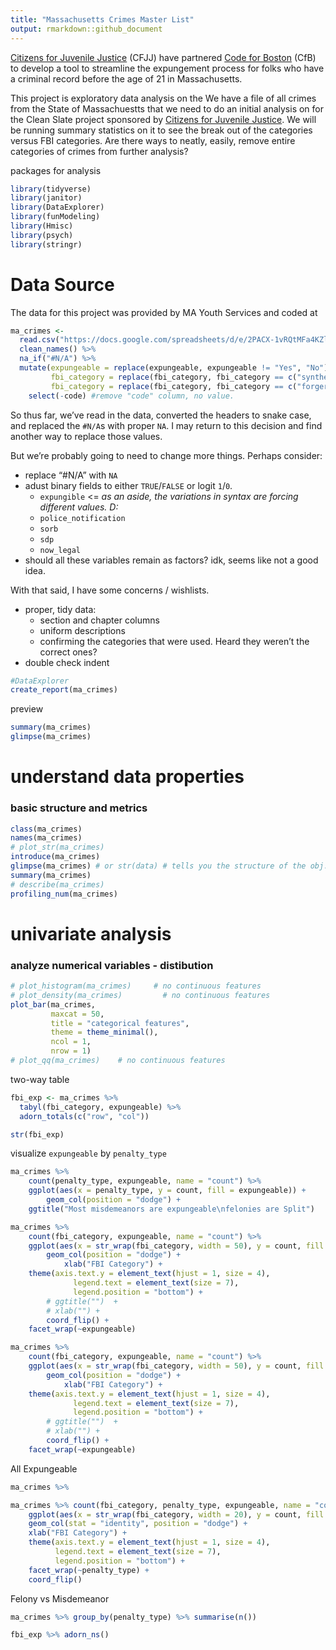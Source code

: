 ```yaml
---
title: "Massachusetts Crimes Master List"
output: rmarkdown::github_document
---
```


[Citizens for Juvenile Justice](https://www.cfjj.org) (CFJJ) have partnered [Code for Boston](https://www.codeforboston.org) (CfB) to develop a tool to streamline the expungement process for folks who have a criminal record before the age of 21 in Massachusetts.  

This project is exploratory data analysis on the 
We have a file of all crimes from the State of Massachuestts that we need to do an initial analysis on for the Clean Slate project sponsored by [Citizens for Juvenile Justice](https://www.cfjj.org). We will be running summary statistics on it to see the break out of the categories versus FBI categories. Are there ways to neatly, easily, remove entire categories of crimes from further analysis?  

packages for analysis
```r
library(tidyverse)
library(janitor)
library(DataExplorer)
library(funModeling)
library(Hmisc)
library(psych)
library(stringr)
```

# Data Source  
The data for this project was provided by MA Youth Services and coded at 
```r
ma_crimes <- 
  read.csv("https://docs.google.com/spreadsheets/d/e/2PACX-1vRQtMFa4KZlBlXpklfT9uSE383NaRtN8C5-L1FeSS1sTxX0Ws3Xam6Ahbpuf2BSOzR1Ugc9AZGPRLlu/pub?gid=579055210&single=true&output=csv", stringsAsFactors=FALSE) %>% 
  clean_names() %>% 
  na_if("#N/A") %>% 
  mutate(expungeable = replace(expungeable, expungeable != "Yes", "No"),
         fbi_category = replace(fbi_category, fbi_category == c("synthetic Narcotics – Manufactured Narcotics which can cause true drug addiction (Demerol, Methadones)"), c("Synthetic Narcotics – Manufactured Narcotics which can cause true drug addiction (Demerol, Methadones)")),
         fbi_category = replace(fbi_category, fbi_category == c("forgery and Counterfeiting"), c("Forgery and Counterfeiting"))) %>% 
    select(-code) #remove "code" column, no value.
```

So thus far, we've read in the data, converted the headers to snake case, and replaced the `#N/A`s with proper `NA`. I may return to this decision and find another way to replace those values.

But we're probably going to need to change more things. Perhaps consider:

 - replace "#N/A" with `NA`  
 - adust binary fields to either `TRUE`/`FALSE` or logit `1`/`0`.
    - `expungible`  <= _as an aside, the variations in syntax are forcing different values. D:_
    - `police_notification`
    - `sorb`
    - `sdp`
    - `now_legal`  
 - should all these variables remain as factors? idk, seems like not a good idea.  
 
 With that said, I have some concerns / wishlists.  
 
  - proper, tidy data:  
    - section and chapter columns   
    - uniform descriptions   
    - confirming the categories that were used. Heard they weren't the correct ones? 
 - double check indent

```r
#DataExplorer
create_report(ma_crimes)

```

preview
```r

summary(ma_crimes)
glimpse(ma_crimes) 

```


# understand data properties
### basic structure and metrics

```r
class(ma_crimes)
names(ma_crimes)
# plot_str(ma_crimes)
introduce(ma_crimes)
glimpse(ma_crimes) # or str(data) # tells you the structure of the obj.
summary(ma_crimes)
# describe(ma_crimes)
profiling_num(ma_crimes)
```



# univariate analysis
### analyze numerical variables - distibution

```r

# plot_histogram(ma_crimes)     # no continuous features
# plot_density(ma_crimes)         # no continuous features
plot_bar(ma_crimes, 
         maxcat = 50,
         title = "categorical features",
         theme = theme_minimal(),
         ncol = 1,
         nrow = 1)
# plot_qq(ma_crimes)    # no continuous features
```




two-way table
```r
fbi_exp <- ma_crimes %>% 
  tabyl(fbi_category, expungeable) %>% 
  adorn_totals(c("row", "col"))

str(fbi_exp)

```


visualize `expungeable` by `penalty_type`

```r
ma_crimes %>% 
    count(penalty_type, expungeable, name = "count") %>% 
    ggplot(aes(x = penalty_type, y = count, fill = expungeable)) +
        geom_col(position = "dodge") +
    ggtitle("Most misdemeanors are expungeable\nfelonies are Split") 
```




```r
ma_crimes %>% 
    count(fbi_category, expungeable, name = "count") %>% 
    ggplot(aes(x = str_wrap(fbi_category, width = 50), y = count, fill = expungeable)) +
        geom_col(position = "dodge") +
            xlab("FBI Category") +
    theme(axis.text.y = element_text(hjust = 1, size = 4),
              legend.text = element_text(size = 7),
              legend.position = "bottom") +     
        # ggtitle("")  +
        # xlab("") +
        coord_flip() +
    facet_wrap(~expungeable)
```


```r
ma_crimes %>% 
    count(fbi_category, expungeable, name = "count") %>% 
    ggplot(aes(x = str_wrap(fbi_category, width = 50), y = count, fill = expungeable)) +
        geom_col(position = "dodge") +
            xlab("FBI Category") +
    theme(axis.text.y = element_text(hjust = 1, size = 4),
              legend.text = element_text(size = 7),
              legend.position = "bottom") +     
        # ggtitle("")  +
        # xlab("") +
        coord_flip() +
    facet_wrap(~expungeable)
```


All Expungeable
```r
ma_crimes %>% 
```


```r
ma_crimes %>% count(fbi_category, penalty_type, expungeable, name = "count") %>% 
    ggplot(aes(x = str_wrap(fbi_category, width = 20), y = count, fill = factor(expungeable))) +
    geom_col(stat = "identity", position = "dodge") +
    xlab("FBI Category") + 
    theme(axis.text.y = element_text(hjust = 1, size = 4),
          legend.text = element_text(size = 7),
          legend.position = "bottom") +     
    facet_wrap(~penalty_type) +
    coord_flip()

```


Felony vs Misdemeanor
```r
ma_crimes %>% group_by(penalty_type) %>% summarise(n())

fbi_exp %>% adorn_ns()


```
